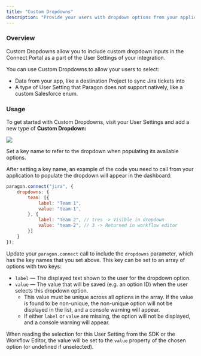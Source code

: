 ```yaml
---
title: "Custom Dropdowns"
description: "Provide your users with dropdown options from your application."
---
```


### Overview

Custom Dropdowns allow you to include custom dropdown inputs in the Connect Portal as a part of the User Settings of your integration.

You can use Custom Dropdowns to allow your users to select:

* Data from your app, like a destination Project to sync Jira tickets into
* A type of User Setting that Paragon does not support natively, like a custom Salesforce enum.

### Usage

To get started with Custom Dropdowns, visit your User Settings and add a new type of **Custom Dropdown:**
<Frame>
	<img src="/.gitbook/assets/Customize Connect Portal - User config - Edit field.png"/>
</Frame>

Set a key name to refer to the dropdown when populating its available options.

After setting a key name, an example of the code you need to call from your application to populate the dropdown will appear in the dashboard:

```javascript
paragon.connect("jira", {
	dropdowns: {
		team: [{
			label: "Team 1",
			value: "team-1",
		}, {
			label: "Team 2", // tres -> Visible in dropdown
			value: "team-2", // 3 -> Returned in workflow editor
		}]
	}
});
```

Update your `paragon.connect` call to include the `dropdowns` parameter, which has the key names that you set above. This key can be set to an array of options with two keys:

* `label` — The displayed text shown to the user for the dropdown option.
* `value` — The value that will be saved (e.g. an option ID) when the user selects this dropdown option.
  * This value must be unique across all options in the array. If the value is found to be non-unique, the non-unique option will not be displayed in the list, and a console warning will appear.
  * If either `label` or `value` are missing, the option will not be displayed, and a console warning will appear.

When reading the selection for this User Setting from the SDK or the Workflow Editor, the value will be set to the `value` property of the chosen option (or undefined if unselected).
